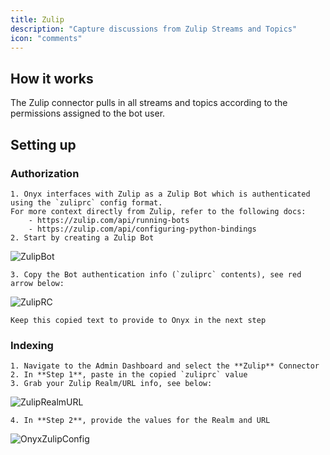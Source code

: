 ```yaml
---
title: Zulip
description: "Capture discussions from Zulip Streams and Topics"
icon: "comments"
---
```


## How it works

The Zulip connector pulls in all streams and topics according to the permissions assigned to the bot user.

## Setting up

### Authorization

    1. Onyx interfaces with Zulip as a Zulip Bot which is authenticated using the `zuliprc` config format.
    For more context directly from Zulip, refer to the following docs:
        - https://zulip.com/api/running-bots
        - https://zulip.com/api/configuring-python-bindings
    2. Start by creating a Zulip Bot

![ZulipBot](/assets/images/connectors/zulip/ZulipBot.png)

    3. Copy the Bot authentication info (`zuliprc` contents), see red arrow below:

![ZulipRC](/assets/images/connectors/zulip/ZulipRC.png)

    Keep this copied text to provide to Onyx in the next step

### Indexing

    1. Navigate to the Admin Dashboard and select the **Zulip** Connector
    2. In **Step 1**, paste in the copied `zuliprc` value
    3. Grab your Zulip Realm/URL info, see below:

![ZulipRealmURL](/assets/images/connectors/zulip/ZulipRealmURL.png)

    4. In **Step 2**, provide the values for the Realm and URL

![OnyxZulipConfig](/assets/images/connectors/zulip/OnyxZulipConfig.png)
